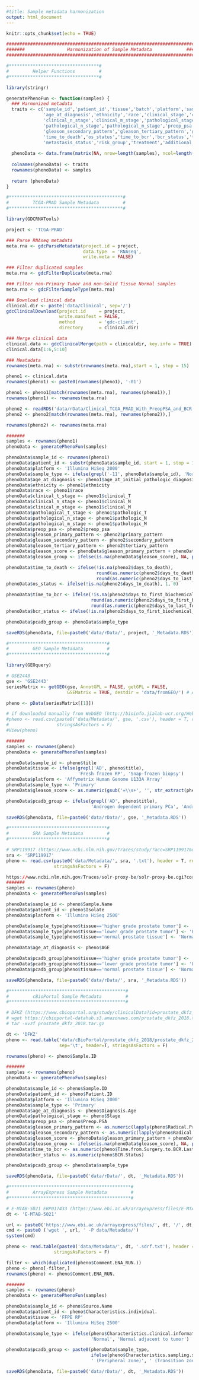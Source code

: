 ```yaml
---
#title: Sample metadata harmonization
output: html_document
---
```


<style type="text/css">
.main-container {
  max-width: 1800px;
  margin-left: 0;
  margin-right: 0;
}

h1.title {
  font-size: 14px;
  color: DarkRed;
}
</style>


```r
knitr::opts_chunk$set(echo = TRUE)
```


```r


###########################################################################
#######                Harmonization of Sample Metadata             #######
###########################################################################

#**********************************#
#         Helper Functions         #
#**********************************#

library(stringr)

generatePhenoFun <- function(samples) {
  ### Harmonized metadata
  traits <- c('sample_id','patient_id','tissue','batch','platform','sample_type',
              'age_at_diagnosis','ethnicity','race','clinical_stage','clinical_t_stage',
              'clinical_n_stage','clinical_m_stage','pathological_stage','pathological_t_stage',
              'pathological_n_stage','pathological_m_stage','preop_psa','gleason_primary_pattern',
              'gleason_secondary_pattern','gleason_tertiary_pattern','gleason_group','gleason_score',
              'time_to_death','os_status','time_to_bcr','bcr_status','time_to_metastasis',
              'metastasis_status','risk_group','treatment','additional_treatment')
  
  phenoData <- data.frame(matrix(NA, nrow=length(samples), ncol=length(traits)), stringsAsFactors = F)
  
  colnames(phenoData) <- traits
  rownames(phenoData) <- samples
  
  return (phenoData)
}
```

```r

#*******************************************#
#         TCGA-PRAD Sample Metadata         #
#*******************************************#

library(GDCRNATools)

project <- 'TCGA-PRAD'

### Parse RNAseq metadata
meta.rna <- gdcParseMetadata(project.id = project, 
                             data.type  = 'RNAseq', 
                             write.meta = FALSE)

### Filter duplicated samples
meta.rna <- gdcFilterDuplicate(meta.rna)

### Filter non-Primary Tumor and non-Solid Tissue Normal samples
meta.rna <- gdcFilterSampleType(meta.rna)

### Download clinical data
clinical.dir <- paste('data/Clinical', sep='/')
gdcClinicalDownload(project.id     = project, 
                    write.manifest = FALSE,
                    method         = 'gdc-client',
                    directory      = clinical.dir)

### Merge clinical data
clinical.data <- gdcClinicalMerge(path = clinicaldir, key.info = TRUE)
clinical.data[1:6,5:10]

### Meatadata
rownames(meta.rna) <- substr(rownames(meta.rna),start = 1, stop = 15)

pheno1 <- clinical.data
rownames(pheno1) <- paste0(rownames(pheno1), '-01')

pheno1 <- pheno1[match(rownames(meta.rna), rownames(pheno1)),]
rownames(pheno1) <- rownames(meta.rna)

pheno2 <- readRDS('data/rData/Clinical_TCGA_PRAD_With_PreopPSA_and_BCR.RDS')
pheno2 <- pheno2[match(rownames(meta.rna), rownames(pheno2)),]

rownames(pheno2) <- rownames(meta.rna)

#######
samples <- rownames(pheno1)
phenoData <- generatePhenoFun(samples)

phenoData$sample_id <- rownames(pheno1)
phenoData$patient_id <- substr(phenoData$sample_id, start = 1, stop = 12)
phenoData$platform <- 'Illumina HiSeq 2000'
phenoData$sample_type <- ifelse(grepl('-11', phenoData$sample_id), 'Normal', 'Primary')
phenoData$age_at_diagnosis <- pheno1$age_at_initial_pathologic_diagnosis
phenoData$ethnicity <- pheno1$ethnicity
phenoData$race <- pheno1$race
phenoData$clinical_t_stage <- pheno1$clinical_T
phenoData$clinical_n_stage <- pheno1$clinical_N
phenoData$clinical_m_stage <- pheno1$clinical_M
phenoData$pathological_t_stage <- pheno1$pathologic_T
phenoData$pathological_n_stage <- pheno1$pathologic_N
phenoData$pathological_m_stage <- pheno1$pathologic_M
phenoData$preop_psa <- pheno2$preop_psa
phenoData$gleason_primary_pattern <- pheno2$primary_pattern
phenoData$gleason_secondary_pattern <- pheno2$secondary_pattern
phenoData$gleason_tertiary_pattern <- pheno2$tertiary_pattern
phenoData$gleason_score <- phenoData$gleason_primary_pattern + phenoData$gleason_secondary_pattern
phenoData$gleason_group <- ifelse(is.na(phenoData$gleason_score), NA, paste(phenoData$gleason_primary_pattern, phenoData$gleason_secondary_pattern, sep='+'))

phenoData$time_to_death <- ifelse(!is.na(pheno2$days_to_death), 
                                  round(as.numeric(pheno2$days_to_death/365*12),2), 
                                  round(as.numeric(pheno2$days_to_last_followup/365*12),2))
phenoData$os_status <- ifelse(!is.na(pheno2$days_to_death), 1, 0)

phenoData$time_to_bcr <- ifelse(!is.na(pheno2$days_to_first_biochemical_recurrence),
                                round(as.numeric(pheno2$days_to_first_biochemical_recurrence/365*12),2), 
                                round(as.numeric(pheno2$days_to_last_followup/365*12),2))
phenoData$bcr_status <- ifelse(!is.na(pheno2$days_to_first_biochemical_recurrence), 1, 0)

phenoData$pcadb_group <- phenoData$sample_type

saveRDS(phenoData, file=paste0('data/rData/', project, '_Metadata.RDS'))
```

```r

#*************************************#
#         GEO Sample Metadata         #
#*************************************#

library(GEOquery)

# GSE2443
gse <- 'GSE2443'
seriesMatrix <- getGEO(gse, AnnotGPL = FALSE, getGPL = FALSE, 
                       GSEMatrix = TRUE, destdir = 'data/fromGEO/') # AnnotGPL = TRUE

pheno <- pData(seriesMatrix[[1]])

# if downloaded manually from WebGEO (http://bioinfo.jialab-ucr.org/WebGEO/)
#pheno <- read.csv(paste0('data/Metadata/', gse, '.csv'), header = T, row.names = 1, 
#                  stringsAsFactors = F)
#View(pheno)

#######
samples <- rownames(pheno)
phenoData <- generatePhenoFun(samples)

phenoData$sample_id <- pheno$title
phenoData$tissue <- ifelse(grepl('AD', pheno$title), 
                           'Fresh frozen RP', 'Snap-frozen biopsy')
phenoData$platform <- 'Affymetrix Human Genome U133A Array'
phenoData$sample_type <- 'Primary'
phenoData$gleason_score <- as.numeric(gsub('=\\s+', '', str_extract(pheno$description, '=\\s+\\d')))

phenoData$pcadb_group <- ifelse(grepl('AD', pheno$title), 
                                'Androgen dependent primary PCa', 'Androgen independent primary PCa')

saveRDS(phenoData, file=paste0('data/rData/', gse, '_Metadata.RDS'))
```

```r

#*************************************#
#         SRA Sample Metadata         #
#*************************************#

# SRP119917 (https://www.ncbi.nlm.nih.gov/Traces/study/?acc=SRP119917&o=acc_s%3Aa)
sra <- 'SRP119917'
pheno <- read.csv(paste0('data/Metadata/', sra, '.txt'), header = T, row.names = 1, 
                  stringsAsFactors = F)

https://www.ncbi.nlm.nih.gov/Traces/solr-proxy-be/solr-proxy-be.cgi?core=run_sel_index
#######
samples <- rownames(pheno)
phenoData <- generatePhenoFun(samples)

phenoData$sample_id <- pheno$Sample.Name
phenoData$patient_id <- pheno$Isolate
phenoData$platform <- 'Illumina HiSeq 2500'

phenoData$sample_type[pheno$tissue=='higher grade prostate tumor'] <- 'Primary'
phenoData$sample_type[pheno$tissue=='lower grade prostate tumor'] <- 'Primary'
phenoData$sample_type[pheno$tissue=='normal prostate tissue'] <- 'Normal'

phenoData$age_at_diagnosis <- pheno$AGE

phenoData$pcadb_group[pheno$tissue=='higher grade prostate tumor'] <- 'Higher grade tumor'
phenoData$pcadb_group[pheno$tissue=='lower grade prostate tumor'] <- 'Lower grade tumor'
phenoData$pcadb_group[pheno$tissue=='normal prostate tissue'] <- 'Normal'

saveRDS(phenoData, file=paste0('data/rData/', sra, '_Metadata.RDS'))
```

```r
#********************************************#
#         cBioPortal Sample Metadata         #
#********************************************#

# DFKZ (https://www.cbioportal.org/study/clinicalData?id=prostate_dkfz_2018)
# wget https://cbioportal-datahub.s3.amazonaws.com/prostate_dkfz_2018.tar.gz -P data/cBioPortal/
# tar -xvzf prostate_dkfz_2018.tar.gz

dt <- 'DFKZ'
pheno <- read.table('data/cBioPortal/prostate_dkfz_2018/prostate_dkfz_2018_clinical_data.tsv', 
                    sep='\t', header=T, stringsAsFactors = F)

rownames(pheno) <- pheno$Sample.ID

#######
samples <- rownames(pheno)
phenoData <- generatePhenoFun(samples)

phenoData$sample_id <- pheno$Sample.ID
phenoData$patient_id <- pheno$Patient.ID
phenoData$platform <- 'Illumina HiSeq 2000'
phenoData$sample_type <- 'Primary'
phenoData$age_at_diagnosis <- pheno$Diagnosis.Age
phenoData$pathological_stage <- pheno$Stage
phenoData$preop_psa <- pheno$Preop.PSA
phenoData$gleason_primary_pattern <- as.numeric(lapply(pheno$Radical.Prostatectomy.Gleason.Score.for.Prostate.Cancer, function(x) strsplit(x, '+', fixed=T)[[1]][1]))
phenoData$gleason_secondary_pattern <- as.numeric(lapply(pheno$Radical.Prostatectomy.Gleason.Score.for.Prostate.Cancer, function(x) strsplit(x, '+', fixed=T)[[1]][2]))
phenoData$gleason_score <- phenoData$gleason_primary_pattern + phenoData$gleason_secondary_pattern
phenoData$gleason_group <- ifelse(is.na(phenoData$gleason_score), NA, paste(phenoData$gleason_primary_pattern, phenoData$gleason_secondary_pattern, sep='+'))
phenoData$time_to_bcr <- as.numeric(pheno$Time.from.Surgery.to.BCR.Last.Follow.Up)
phenoData$bcr_status <- as.numeric(pheno$BCR.Status)

phenoData$pcadb_group <- phenoData$sample_type

saveRDS(phenoData, file=paste0('data/rData/', dt, '_Metadata.RDS'))
```

```r

#**********************************************#
#         ArrayExpress Sample Metadata         #
#**********************************************#

# E-MTAB-5021 ERP017433 (https://www.ebi.ac.uk/arrayexpress/files/E-MTAB-5021/E-MTAB-5021.sdrf.txt)
dt <- 'E-MTAB-5021'

url <- paste0('https://www.ebi.ac.uk/arrayexpress/files/', dt, '/', dt, '.sdrf.txt')
cmd <- paste0 ('wget ', url, ' -P data/Metadata/')
system(cmd)

pheno <- read.table(paste0('data/Metadata/', dt, '.sdrf.txt'), header = T, sep = '\t',
                  stringsAsFactors = F)

filter <- which(duplicated(pheno$Comment.ENA_RUN.))
pheno <- pheno[-filter,]
rownames(pheno) <- pheno$Comment.ENA_RUN.

#######
samples <- rownames(pheno)
phenoData <- generatePhenoFun(samples)

phenoData$sample_id <- pheno$Source.Name
phenoData$patient_id <- pheno$Characteristics.individual.
phenoData$tissue <- 'FFPE RP'
phenoData$platform <- 'Illumina HiSeq 2500'

phenoData$sample_type <- ifelse(pheno$Characteristics.clinical.information.=='morphologically normal tissue',
                                'Normal', 'Normal adjacent to tumor')

phenoData$pcadb_group <- paste0(phenoData$sample_type,
                                ifelse(pheno$Characteristics.sampling.site.=='peripheral zone of prostate',
                                ' (Peripheral zone)', ' (Transition zone)'))

saveRDS(phenoData, file=paste0('data/rData/', dt, '_Metadata.RDS'))

```
